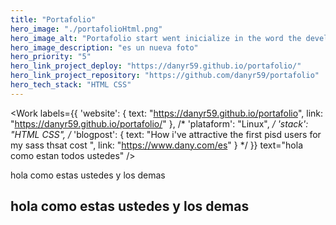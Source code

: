 ```yaml
---
title: "Portafolio"
hero_image: "./portafolioHtml.png"
hero_image_alt: "Portafolio start went inicialize in the word the development Web"
hero_image_description: "es un nueva foto"
hero_priority: "5"
hero_link_project_deploy: "https://danyr59.github.io/portafolio/"
hero_link_project_repository: "https://github.com/danyr59/portafolio"
hero_tech_stack: "HTML CSS"
---
```


<Work 
  labels={{
    'website': { text: "https://danyr59.github.io/portafolio", link: "https://danyr59.github.io/portafolio/" },
    /* 'plataform': "Linux", */
    'stack': "HTML CSS",
    /* 'blogpost': { text: "How i've attractive the first pisd users for my sass thsat cost ", link: "https://www.dany.com/es" } */
 }}
 text="hola como estan todos ustedes"
/>

<Heading variant="heading">hola como estas ustedes y los demas</Heading>

## hola como estas ustedes y los demas


